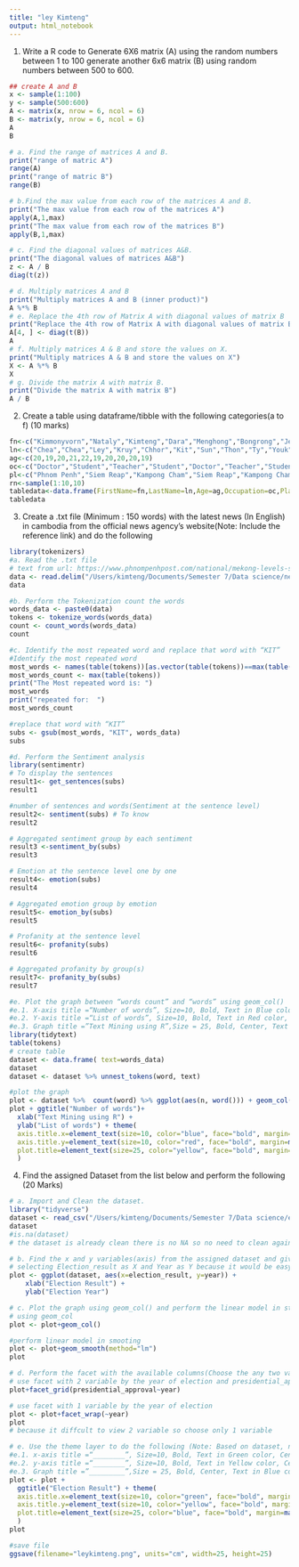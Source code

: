 ```yaml
---
title: "ley Kimteng"
output: html_notebook
---
```


1. Write a R code to Generate 6X6 matrix (A) using the random numbers between 1 to 100 generate another 6x6 matrix (B) using random numbers between 500 to 600.
```r
## create A and B
x <- sample(1:100)
y <- sample(500:600)
A <- matrix(x, nrow = 6, ncol = 6)
B <- matrix(y, nrow = 6, ncol = 6)
A
B

# a. Find the range of matrices A and B.
print("range of matric A")
range(A)
print("range of matric B")
range(B)

# b.Find the max value from each row of the matrices A and B.
print("The max value from each row of the matrices A")
apply(A,1,max)
print("The max value from each row of the matrices B")
apply(B,1,max)

# c. Find the diagonal values of matrices A&B.
print("The diagonal values of matrices A&B")
z <- A / B
diag(t(z))

# d. Multiply matrices A and B
print("Multiply matrices A and B (inner product)")
A %*% B
# e. Replace the 4th row of Matrix A with diagonal values of matrix B
print("Replace the 4th row of Matrix A with diagonal values of matrix B")
A[4, ] <- diag(t(B))
A
# f. Multiply matrices A & B and store the values on X.
print("Multiply matrices A & B and store the values on X")
X <- A %*% B
X
# g. Divide the matrix A with matrix B.
print("Divide the matrix A with matrix B")
A / B

```


2. Create a table using dataframe/tibble with the following categories(a to f) (10 marks)
```r
fn<-c("Kimmonyvorn","Nataly","Kimteng","Dara","Menghong","Bongrong","Jenny","Lynan","Leapheng","Sothea")
ln<-c("Chea","Chea","Ley","Kruy","Chhor","Kit","Sun","Thon","Ty","Youk")
ag<-c(20,19,20,21,22,19,20,20,20,19)
oc<-c("Doctor","Student","Teacher","Student","Doctor","Teacher","Student","Doctor","Student","Teacher")
pl<-c("Phnom Penh","Siem Reap","Kampong Cham","Siem Reap","Kampong Cham","Phnom Penh","Phnom Penh","Kampong Cham","Phnom Penh","Siem Reap")
rn<-sample(1:10,10)
tabledata<-data.frame(FirstName=fn,LastName=ln,Age=ag,Occupation=oc,Place=pl,RandomNumber=rn)
tabledata
```

3. Create a .txt file (Minimum : 150 words) with the latest news (In English) in cambodia from
the official news agency’s website(Note: Include the reference link) and do the following
```r
library(tokenizers)
#a. Read the .txt file
# text from url: https://www.phnompenhpost.com/national/mekong-levels-set-drop-during-power-grid-work
data <- read.delim("/Users/kimteng/Documents/Semester 7/Data science/news.txt")
data

#b. Perform the Tokenization count the words
words_data <- paste0(data)
tokens <- tokenize_words(words_data)
count <- count_words(words_data)
count

#c. Identify the most repeated word and replace that word with “KIT”
#Identify the most repeated word
most_words <- names(table(tokens))[as.vector(table(tokens))==max(table(tokens))]
most_words_count <- max(table(tokens))
print("The Most repeated word is: ")
most_words
print("repeated for:  ")
most_words_count

#replace that word with “KIT”
subs <- gsub(most_words, "KIT", words_data)
subs

#d. Perform the Sentiment analysis
library(sentimentr)
# To display the sentences
result1<- get_sentences(subs) 
result1

#number of sentences and words(Sentiment at the sentence level)
result2<- sentiment(subs) # To know 
result2

# Aggregated sentiment group by each sentiment
result3 <-sentiment_by(subs) 
result3

# Emotion at the sentence level one by one
result4<- emotion(subs) 
result4

# Aggregated emotion group by emotion
result5<- emotion_by(subs) 
result5

# Profanity at the sentence level
result6<- profanity(subs) 
result6

# Aggregated profanity by group(s)
result7<- profanity_by(subs) 
result7

#e. Plot the graph between “words count” and “words” using geom_col()
#e.1. X-axis title =“Number of words”, Size=10, Bold, Text in Blue color, Center, space between graph and title = 20.
#e.2. Y-axis title =“List of words”, Size=10, Bold, Text in Red color, Center, space between graph and title = 20.
#e.3. Graph title =”Text Mining using R”,Size = 25, Bold, Center, Text in Yellow color, space between graph and title = 25.
library(tidytext)
table(tokens)
# create table
dataset <- data.frame( text=words_data)
dataset
dataset <- dataset %>% unnest_tokens(word, text)  

#plot the graph
plot <- dataset %>%  count(word) %>% ggplot(aes(n, word())) + geom_col() 
plot + ggtitle("Number of words")+
  xlab("Text Mining using R") +
  ylab("List of words") + theme(
  axis.title.x=element_text(size=10, color="blue", face="bold", margin=margin(t=20,r=20,b=0,l=0)),
  axis.title.y=element_text(size=10, color="red", face="bold", margin=margin(t=0,r=20,b=0,l=20)),
  plot.title=element_text(size=25, color="yellow", face="bold", margin=margin(t=25,r=0,b=25,l=0))
  )

```


4. Find the assigned Dataset from the list below and perform the following (20 Marks)
```r
# a. Import and Clean the dataset.
library("tidyverse")
dataset <- read_csv("/Users/kimteng/Documents/Semester 7/Data science/early-senate-polls.csv")
dataset
#is.na(dataset)
# the dataset is already clean there is no NA so no need to clean again.

# b. Find the x and y variables(axis) from the assigned dataset and give the reason for
# selecting Election_result as X and Year as Y because it would be easy to view year in Y axis. If we do this we can view each year in the column graph that easy to understand.
plot <- ggplot(dataset, aes(x=election_result, y=year)) + 
    xlab("Election Result") +
    ylab("Election Year")

# c. Plot the graph using geom_col() and perform the linear model in statistics.
# using geom_col
plot <- plot+geom_col()

#perform linear model in smooting
plot <- plot+geom_smooth(method="lm")
plot

# d. Perform the facet with the available columns(Choose the any two variables from the columns)
# use facet with 2 variable by the year of election and presidential_approval
plot+facet_grid(presidential_approval~year)

# use facet with 1 variable by the year of election
plot <- plot+facet_wrap(~year)
plot
# because it diffcult to view 2 variable so choose only 1 variable

# e. Use the theme layer to do the following (Note: Based on dataset, name the x and y axis graph)
#e.1. x-axis title =“________”, Size=10, Bold, Text in Green color, Center, space between graph and title = 20.
#e.2. y-axis title =“________”, Size=10, Bold, Text in Yellow color, Center, space between graph and title = 20.
#e.3. Graph title =”_________”,Size = 25, Bold, Center, Text in Blue color, space between graph and title = 25.
plot <- plot +
  ggtitle("Election Result") + theme(
  axis.title.x=element_text(size=10, color="green", face="bold", margin=margin(t=20,r=20,b=0,l=0)),
  axis.title.y=element_text(size=10, color="yellow", face="bold", margin=margin(t=0,r=20,b=0,l=20)),
  plot.title=element_text(size=25, color="blue", face="bold", margin=margin(t=25,r=0,b=25,l=0))
  )
plot

#save file
ggsave(filename="leykimteng.png", units="cm", width=25, height=25)
```

